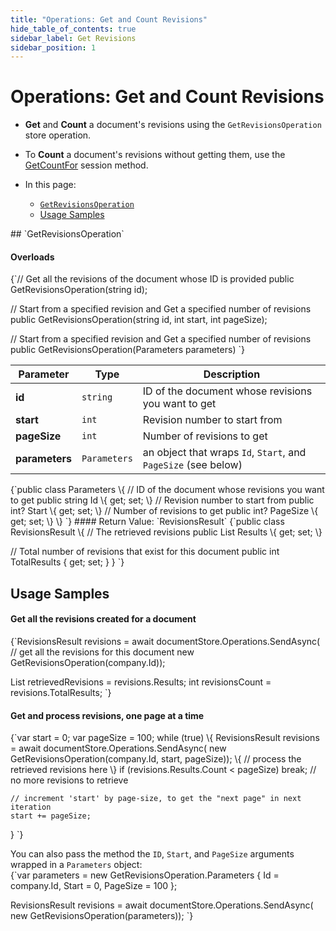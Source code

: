 ```yaml
---
title: "Operations: Get and Count Revisions"
hide_table_of_contents: true
sidebar_label: Get Revisions
sidebar_position: 1
---
```



# Operations: Get and Count Revisions
<Admonition type="note" title="">

* **Get** and **Count** a document's revisions using the `GetRevisionsOperation` store operation.  
* To **Count** a document's revisions without getting them, use the 
  [GetCountFor](../../../client-api/session/revisions/counting.mdx) session method.  

* In this page:  
  * [`GetRevisionsOperation`](../../../client-api/operations/revisions/get-revisions.mdx#getrevisionsoperation)  
  * [Usage Samples](../../../client-api/operations/revisions/get-revisions.mdx#usage-samples)  

</Admonition>
## `GetRevisionsOperation`


#### Overloads

<TabItem value="csharp" label="csharp">
<CodeBlock language="csharp">
{`// Get all the revisions of the document whose ID is provided
public GetRevisionsOperation(string id);

// Start from a specified revision and Get a specified number of revisions
public GetRevisionsOperation(string id, int start, int pageSize);

// Start from a specified revision and Get a specified number of revisions
public GetRevisionsOperation(Parameters parameters)
`}
</CodeBlock>
</TabItem>

| Parameter | Type | Description |
| - | - | - |
| **id** | `string` | ID of the document whose revisions you want to get |
| **start** | `int` | Revision number to start from |
| **pageSize** | `int` | Number of revisions to get |
| **parameters** | `Parameters` | an object that wraps `Id`, `Start`, and `PageSize` (see below) |

<TabItem value="csharp" label="csharp">
<CodeBlock language="csharp">
{`public class Parameters
\{
    // ID of the document whose revisions you want to get
    public string Id \{ get; set; \}
    // Revision number to start from
    public int? Start \{ get; set; \}
    // Number of revisions to get
    public int? PageSize \{ get; set; \}
\}
`}
</CodeBlock>
</TabItem>
#### Return Value: `RevisionsResult<T>`

<TabItem value="csharp" label="csharp">
<CodeBlock language="csharp">
{`public class RevisionsResult<T>
\{
  // The retrieved revisions
  public List<T> Results \{ get; set; \}

  // Total number of revisions that exist for this document
  public int TotalResults \{ get; set; \}
\}
`}
</CodeBlock>
</TabItem>



## Usage Samples

#### Get all the revisions created for a document  
<TabItem value="getAllRevisions" label="getAllRevisions">
<CodeBlock language="csharp">
{`RevisionsResult<Company> revisions = await documentStore.Operations.SendAsync(
        // get all the revisions for this document
        new GetRevisionsOperation<Company>(company.Id));

List<Company> retrievedRevisions = revisions.Results;
int revisionsCount = revisions.TotalResults;
`}
</CodeBlock>
</TabItem>
#### Get and process revisions, one page at a time
<TabItem value="getRevisionsWithPaging" label="getRevisionsWithPaging">
<CodeBlock language="csharp">
{`var start = 0;
var pageSize = 100;
while (true)
\{
    RevisionsResult<Company> revisions = await documentStore.Operations.SendAsync(
        new GetRevisionsOperation<Company>(company.Id, start, pageSize));
    \{
        // process the retrieved revisions here
    \}
    if (revisions.Results.Count < pageSize)
        break; // no more revisions to retrieve

    // increment 'start' by page-size, to get the "next page" in next iteration
    start += pageSize;
\}
`}
</CodeBlock>
</TabItem>

You can also pass the method the `ID`, `Start`, and `PageSize` arguments 
wrapped in a `Parameters` object:  
<TabItem value="getRevisionsWithPaging_wrappedObject" label="getRevisionsWithPaging_wrappedObject">
<CodeBlock language="csharp">
{`var parameters = new GetRevisionsOperation<Company>.Parameters
\{
    Id = company.Id,
    Start = 0,
    PageSize = 100
\};

RevisionsResult<Company> revisions = await documentStore.Operations.SendAsync(
    new GetRevisionsOperation<Company>(parameters));
`}
</CodeBlock>
</TabItem>



